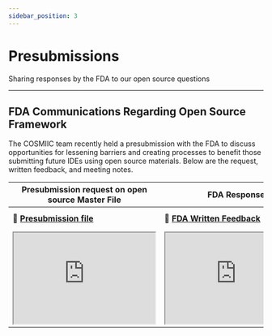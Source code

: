 ```yaml
---
sidebar_position: 3
---
```


# Presubmissions

Sharing responses by the FDA to our open source questions

---

## FDA Communications Regarding Open Source Framework

The COSMIIC team recently held a presubmission with the FDA to discuss opportunities for lessening barriers and creating processes to benefit those submitting future IDEs using open source materials. Below are the request, written feedback, and meeting notes.

| Presubmission request on open source Master File | FDA Response | Meeting Minutes |
| ---- | ---- | ---- |
| :file_folder: **[Presubmission file](./img/001_COSMIIC-Master-File-Presubmission.pdf)** | :file_folder: **[FDA Written Feedback](./img/Q240410-Notification-EMFB.pdf)** | :file_folder: **[Meeting minutes from presubmission meeting](./img/Q240410-A001-MeetingMinutes-FDARevisions-REVS.pdf)** |
| <div class= 'pdf-viewer-table'><iframe src="https://drive.google.com/file/d/1LyQfXmlb61kMYuWEpQR7XX6UBTYk5MlL/preview" width="280" height="180" allow="autoplay"></iframe></div> | <div class= 'pdf-viewer-table'><iframe src="https://drive.google.com/file/d/1LUcy-Nf6F4AKNXYkgUjElBnf4xpKMw65/preview" width="280" height="180" allow="autoplay"></iframe></div> | <div class= 'pdf-viewer-table'><iframe src="https://drive.google.com/file/d/1Jw4CgVsfbYveUhk3fR7hATRgn4K7IWkS/preview" width="280" height="180" allow="autoplay"></iframe></div> |
